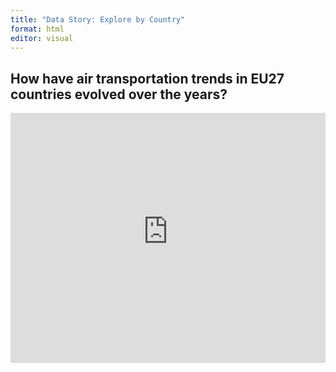 ```yaml
---
title: "Data Story: Explore by Country"
format: html
editor: visual
---
```


## How have air transportation trends in EU27 countries evolved over the years?

<iframe height="400" width="100%" frameborder="no" src="https://datastoryproject.shinyapps.io/explorebycountry/">

</iframe>
